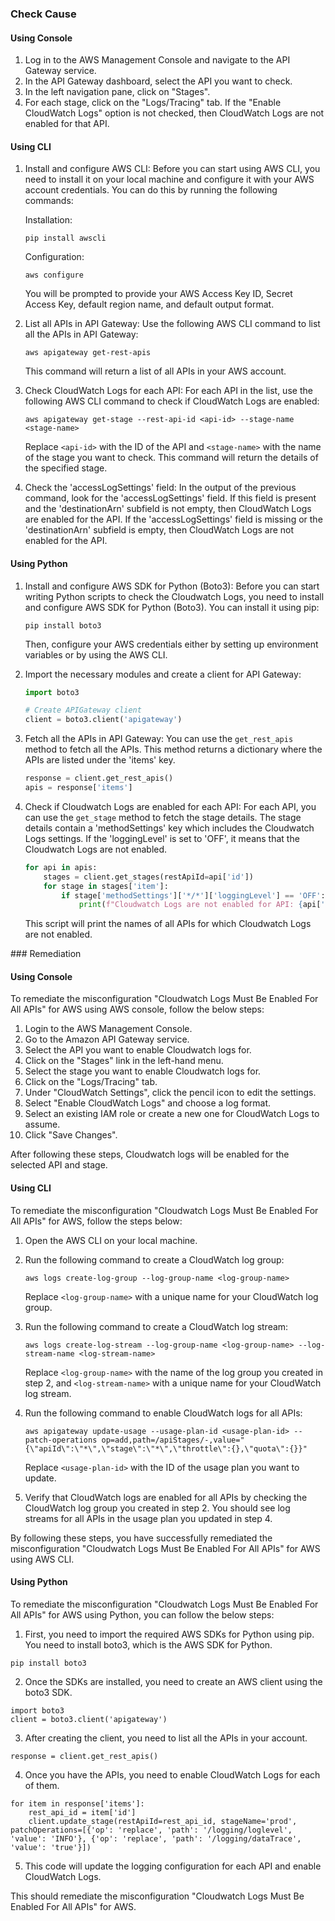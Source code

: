 

<Tabs><Tab title='Cause'>
### Check Cause

#### Using Console

1. Log in to the AWS Management Console and navigate to the API Gateway service.
2. In the API Gateway dashboard, select the API you want to check.
3. In the left navigation pane, click on "Stages".
4. For each stage, click on the "Logs/Tracing" tab. If the "Enable CloudWatch Logs" option is not checked, then CloudWatch Logs are not enabled for that API.

#### Using CLI

1. Install and configure AWS CLI: Before you can start using AWS CLI, you need to install it on your local machine and configure it with your AWS account credentials. You can do this by running the following commands:

   Installation:
   ```
   pip install awscli
   ```
   Configuration:
   ```
   aws configure
   ```
   You will be prompted to provide your AWS Access Key ID, Secret Access Key, default region name, and default output format.

2. List all APIs in API Gateway: Use the following AWS CLI command to list all the APIs in API Gateway:

   ```
   aws apigateway get-rest-apis
   ```
   This command will return a list of all APIs in your AWS account.

3. Check CloudWatch Logs for each API: For each API in the list, use the following AWS CLI command to check if CloudWatch Logs are enabled:

   ```
   aws apigateway get-stage --rest-api-id <api-id> --stage-name <stage-name>
   ```
   Replace `<api-id>` with the ID of the API and `<stage-name>` with the name of the stage you want to check. This command will return the details of the specified stage.

4. Check the 'accessLogSettings' field: In the output of the previous command, look for the 'accessLogSettings' field. If this field is present and the 'destinationArn' subfield is not empty, then CloudWatch Logs are enabled for the API. If the 'accessLogSettings' field is missing or the 'destinationArn' subfield is empty, then CloudWatch Logs are not enabled for the API.

#### Using Python

1. Install and configure AWS SDK for Python (Boto3): Before you can start writing Python scripts to check the Cloudwatch Logs, you need to install and configure AWS SDK for Python (Boto3). You can install it using pip:

   ```
   pip install boto3
   ```
   Then, configure your AWS credentials either by setting up environment variables or by using the AWS CLI.

2. Import the necessary modules and create a client for API Gateway:

   ```python
   import boto3

   # Create APIGateway client
   client = boto3.client('apigateway')
   ```

3. Fetch all the APIs in API Gateway: You can use the `get_rest_apis` method to fetch all the APIs. This method returns a dictionary where the APIs are listed under the 'items' key.

   ```python
   response = client.get_rest_apis()
   apis = response['items']
   ```

4. Check if Cloudwatch Logs are enabled for each API: For each API, you can use the `get_stage` method to fetch the stage details. The stage details contain a 'methodSettings' key which includes the Cloudwatch Logs settings. If the 'loggingLevel' is set to 'OFF', it means that the Cloudwatch Logs are not enabled.

   ```python
   for api in apis:
       stages = client.get_stages(restApiId=api['id'])
       for stage in stages['item']:
           if stage['methodSettings']['*/*']['loggingLevel'] == 'OFF':
               print(f"Cloudwatch Logs are not enabled for API: {api['name']}")
   ```
   This script will print the names of all APIs for which Cloudwatch Logs are not enabled.

</Tab>

<Tab title='Remediation'>
### Remediation

#### Using Console

To remediate the misconfiguration "Cloudwatch Logs Must Be Enabled For All APIs" for AWS using AWS console, follow the below steps:

1. Login to the AWS Management Console.
2. Go to the Amazon API Gateway service.
3. Select the API you want to enable Cloudwatch logs for.
4. Click on the "Stages" link in the left-hand menu.
5. Select the stage you want to enable Cloudwatch logs for.
6. Click on the "Logs/Tracing" tab.
7. Under "CloudWatch Settings", click the pencil icon to edit the settings.
8. Select "Enable CloudWatch Logs" and choose a log format.
9. Select an existing IAM role or create a new one for CloudWatch Logs to assume.
10. Click "Save Changes".

After following these steps, Cloudwatch logs will be enabled for the selected API and stage.

#### Using CLI

To remediate the misconfiguration "Cloudwatch Logs Must Be Enabled For All APIs" for AWS, follow the steps below:

1. Open the AWS CLI on your local machine.

2. Run the following command to create a CloudWatch log group:

   ```
   aws logs create-log-group --log-group-name <log-group-name>
   ```

   Replace `<log-group-name>` with a unique name for your CloudWatch log group.

3. Run the following command to create a CloudWatch log stream:

   ```
   aws logs create-log-stream --log-group-name <log-group-name> --log-stream-name <log-stream-name>
   ```

   Replace `<log-group-name>` with the name of the log group you created in step 2, and `<log-stream-name>` with a unique name for your CloudWatch log stream.

4. Run the following command to enable CloudWatch logs for all APIs:

   ```
   aws apigateway update-usage --usage-plan-id <usage-plan-id> --patch-operations op=add,path=/apiStages/-,value="{\"apiId\":\"*\",\"stage\":\"*\",\"throttle\":{},\"quota\":{}}"
   ```

   Replace `<usage-plan-id>` with the ID of the usage plan you want to update.

5. Verify that CloudWatch logs are enabled for all APIs by checking the CloudWatch log group you created in step 2. You should see log streams for all APIs in the usage plan you updated in step 4.

By following these steps, you have successfully remediated the misconfiguration "Cloudwatch Logs Must Be Enabled For All APIs" for AWS using AWS CLI.

#### Using Python

To remediate the misconfiguration "Cloudwatch Logs Must Be Enabled For All APIs" for AWS using Python, you can follow the below steps:

1. First, you need to import the required AWS SDKs for Python using pip. You need to install boto3, which is the AWS SDK for Python.

```
pip install boto3
```

2. Once the SDKs are installed, you need to create an AWS client using the boto3 SDK.

```
import boto3
client = boto3.client('apigateway')
```

3. After creating the client, you need to list all the APIs in your account.

```
response = client.get_rest_apis()
```

4. Once you have the APIs, you need to enable CloudWatch Logs for each of them.

```
for item in response['items']:
    rest_api_id = item['id']
    client.update_stage(restApiId=rest_api_id, stageName='prod', patchOperations=[{'op': 'replace', 'path': '/logging/loglevel', 'value': 'INFO'}, {'op': 'replace', 'path': '/logging/dataTrace', 'value': 'true'}])
```

5. This code will update the logging configuration for each API and enable CloudWatch Logs.

This should remediate the misconfiguration "Cloudwatch Logs Must Be Enabled For All APIs" for AWS.


</Tab>
</Tabs>